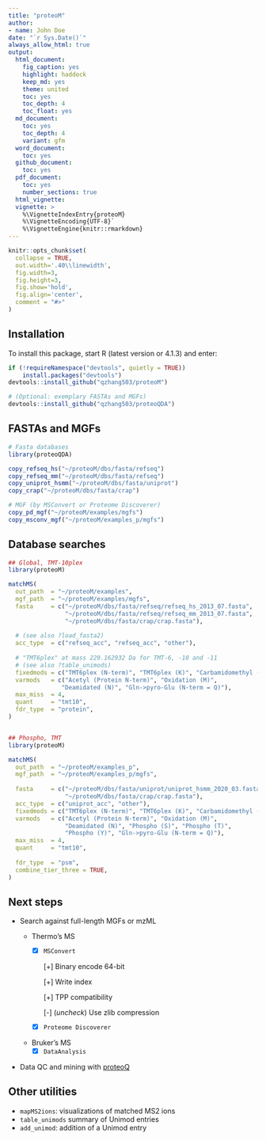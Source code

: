 ```yaml
---
title: "proteoM"
author:
- name: John Doe
date: "`r Sys.Date()`"
always_allow_html: true
output:
  html_document:
    fig_caption: yes
    highlight: haddock
    keep_md: yes
    theme: united
    toc: yes
    toc_depth: 4
    toc_float: yes
  md_document:
    toc: yes
    toc_depth: 4
    variant: gfm
  word_document:
    toc: yes
  github_document:
    toc: yes
  pdf_document:
    toc: yes
    number_sections: true
  html_vignette: 
  vignette: >
    %\VignetteIndexEntry{proteoM}
    %\VignetteEncoding{UTF-8}`
    %\VignetteEngine{knitr::rmarkdown}
---
```


```r
knitr::opts_chunk$set(
  collapse = TRUE,
  out.width='.40\\linewidth',
  fig.width=3,
  fig.height=3,
  fig.show='hold',
  fig.align='center',
  comment = "#>"
)
```


## Installation

To install this package, start R (latest version or 4.1.3) and enter:

```r
if (!requireNamespace("devtools", quietly = TRUE))
    install.packages("devtools")
devtools::install_github("qzhang503/proteoM")

# (Optional: exemplary FASTAs and MGFs)
devtools::install_github("qzhang503/proteoQDA")
```


## FASTAs and MGFs

``` r
# Fasta databases
library(proteoQDA)

copy_refseq_hs("~/proteoM/dbs/fasta/refseq")
copy_refseq_mm("~/proteoM/dbs/fasta/refseq")
copy_uniprot_hsmm("~/proteoM/dbs/fasta/uniprot")
copy_crap("~/proteoM/dbs/fasta/crap")

# MGF (by MSConvert or Proteome Discoverer)
copy_pd_mgf("~/proteoM/examples/mgfs")
copy_msconv_mgf("~/proteoM/examples_p/mgfs")

```



## Database searches

``` r
## Global, TMT-10plex
library(proteoM)

matchMS(
  out_path  = "~/proteoM/examples", 
  mgf_path  = "~/proteoM/examples/mgfs",
  fasta     = c("~/proteoM/dbs/fasta/refseq/refseq_hs_2013_07.fasta", 
                "~/proteoM/dbs/fasta/refseq/refseq_mm_2013_07.fasta", 
                "~/proteoM/dbs/fasta/crap/crap.fasta"), 
  
  # (see also ?load_fasta2)
  acc_type  = c("refseq_acc", "refseq_acc", "other"), 
  
  # "TMT6plex" at mass 229.162932 Da for TMT-6, -10 and -11 
  # (see also ?table_unimods)
  fixedmods = c("TMT6plex (N-term)", "TMT6plex (K)", "Carbamidomethyl (C)"),
  varmods   = c("Acetyl (Protein N-term)", "Oxidation (M)",
               "Deamidated (N)", "Gln->pyro-Glu (N-term = Q)"),
  max_miss  = 4, 
  quant     = "tmt10", 
  fdr_type  = "protein", 
)


## Phospho, TMT
library(proteoM)

matchMS(
  out_path  = "~/proteoM/examples_p", 
  mgf_path  = "~/proteoM/examples_p/mgfs",
  
  fasta     = c("~/proteoM/dbs/fasta/uniprot/uniprot_hsmm_2020_03.fasta", 
                "~/proteoM/dbs/fasta/crap/crap.fasta"), 
  acc_type  = c("uniprot_acc", "other"), 
  fixedmods = c("TMT6plex (N-term)", "TMT6plex (K)", "Carbamidomethyl (C)"), 
  varmods   = c("Acetyl (Protein N-term)", "Oxidation (M)", 
                "Deamidated (N)", "Phospho (S)", "Phospho (T)", 
                "Phospho (Y)", "Gln->pyro-Glu (N-term = Q)"), 
  max_miss  = 4, 
  quant     = "tmt10", 
  
  fdr_type  = "psm",
  combine_tier_three = TRUE, 
)
```

## Next steps

- Search against full-length MGFs or mzML

  - Thermo's MS
    - [x] `MSConvert`
      
      [+] Binary encode 64-bit
      
      [+] Write index
      
      [+] TPP compatibility
      
      [-] (*uncheck*) Use zlib compression
    - [x] `Proteome Discoverer`
  - Bruker's MS
    - [x] `DataAnalysis`

- Data QC and mining with [proteoQ](https://github.com/qzhang503/proteoQ/)

## Other utilities

- `mapMS2ions`: visualizations of matched MS2 ions
- `table_unimods` summary of Unimod entries
- `add_unimod`: addition of a Unimod entry
